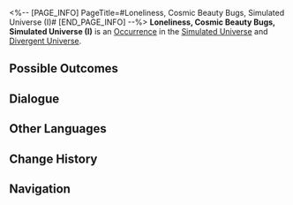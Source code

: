 <%-- [PAGE_INFO]
PageTitle=#Loneliness, Cosmic Beauty Bugs, Simulated Universe (I)#
[END_PAGE_INFO] --%>
{{Stub}}
{{Simulated Universe Event Infobox
|id            = 14401
|title         = 
|image         = Occurrence Cosmic Beauty Bugs.png
|domains_su    = Unknown
|domains_swarm = Unknown
|domains_gng   = 
|domains_du    = Unknown
|domains_und   = Unknown
|requirements  = 
|prev          = 
|next          = 
|characters    = 
|factions      = 
|order         = 033
|order_du      = 054
}}
'''Loneliness, Cosmic Beauty Bugs, Simulated Universe (I)''' is an [[Divergent Universe/Occurrence|Occurrence]] in the [[Simulated Universe]] and [[Divergent Universe]].

==Possible Outcomes==
{{Possible Outcomes
|choice_1 = Use your own blood to feed "it."
|result_1 = The entire team loses 80% HP.
|path_1   = Abundance
|modes_1  = swarm

|choice_2 = Take care of "it" wholeheartedly.
|result_2 = This is how you treat your friends.
|path_2   = Preservation
|modes_2  = swarm

|choice_3 = Feed the Erethian galaxy's "sea salt snack."
|modes_3  = su,swarm

|chance_3_1 = 70%

|chance_3_2 = 30%

|choice_4 = Use the specialty "cleaning foam" of Washtopia.
|modes_4  = su,swarm

|chance_4_1 = 70%

|chance_4_2 = 30%

|choice_5 = Feed the Vortex Colony's "special milk tea."
|modes_5  = su,swarm

|chance_5_1 = 70%

|chance_5_2 = 30%

|chance_6 = 70%
|modes_6  = su

|chance_7 = 30%
|modes_7  = su

|choice_8 = Feed the Erethian galaxy's "sea salt snack."
|result_8 = Discard 1 Curio(s) with a chance to obtain 3 random Curio(s).
|modes_8  = du

|choice_9 = Use the specialty "cleaning foam" of Washtopia.
|result_9 = Discard 1 Blessing(s) with a chance to obtain 4 random Blessing(s).
|modes_9  = du

|choice_10 = Feed the Vortex Colony's "special milk tea."
|result_10 = Discard 100 Cosmic Fragments with a chance to gain 400 Cosmic Fragments.
|modes_10  = du

|choice_11 = Feed the Erethian galaxy's "sea salt snack."
|result_11 = Discard 1 Curio(s) with a chance to obtain 4 random Curio(s).
|modes_11  = und

|choice_12 = Use the specialty "cleaning foam" of Washtopia.
|result_12 = Discard 1 random Component(s) of 1-star rarity, with a chance to obtain 4 random Component(s) of 1- to 2-star rarity.
|modes_12  = und

|choice_13 = Feed the Vortex Colony's "special milk tea."
|result_13 = Discard 100 Cosmic Fragments with a chance to gain 500 Cosmic Fragments.
|modes_13  = und
}}
<!--
==Gameplay Notes==
* 
-->
==Dialogue==
{{Dialogue Start}}
:{{tx}}
{{Dialogue End}}

==Other Languages==
{{Other Languages
|en   = Loneliness, Cosmic Beauty Bugs, Simulated Universe (I)
|zhs  = 孤独，太空美虫，模拟宇宙（其一）
|zht  = 孤獨，太空美蟲，模擬宇宙（其一）
|ja   = {{Rubi|孤独|こどく}}、{{Rubi|宇宙|うちゅう}}の{{Rubi|美虫|びちゅう}}、{{Rubi|模擬宇宙|もぎうちゅう}}（1）
|ko   = 고독, 우주 곤충, 시뮬레이션 우주 (1)
|es   = Soledad, gusanos espaciales y el Universo Simulado I
|fr   = Solitude, insectes cosmiques merveilleux et Univers simulé (I)
|ru   = Одиночество, космические жуки, Виртуальная вселенная I
|th   = ความโดดเดี่ยว แมลงแสนสวยในอวกาศ และ Simulated Universe (1)
|vi   = Cô Độc, Sâu Không Gian, Vũ Trụ Mô Phỏng 1
|de   = Einsamkeit, Weltraum-Schönheitskäfer, Universum-Simulation (Teil 1)
|id   = Kesepian, Serangga Cantik Luar Angkasa, Simulated Universe (1)
|pt   = Solidão, Insetos da Beleza Cósmicos, Universo Simulado (I)
}}

==Change History==
{{Change History|null}}

==Navigation==
{{Occurrence Navbox}}